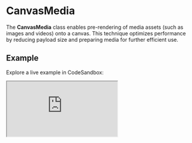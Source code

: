 # CanvasMedia

The **CanvasMedia** class enables pre-rendering of media assets (such as images and videos) onto a canvas. This technique optimizes performance by reducing payload size and preparing media for further efficient use.

## Example

Explore a live example in CodeSandbox:

<iframe 
  src="https://codesandbox.io/embed/k3w98w?view=preview"
  style={{
    width: "100%",
    height: "500px",
    border: "0",
    borderRadius: "4px",
    overflow: "hidden"
  }}
  title="CodeSandbox Embed"
  allow="accelerometer; ambient-light-sensor; camera; encrypted-media; geolocation; gyroscope; hid; microphone; midi; payment; usb; vr; xr-spatial-tracking"
  sandbox="allow-forms allow-modals allow-popups allow-presentation allow-same-origin allow-scripts"
/>



## Props

:::note
All **[Canvas' props](/docs/components/Canvas/#props)** are available in this class.
:::

### Static Props

Static properties are set during initialization and cannot be modified later.

<table>
  <tr>
    <th>Name</th>
    <th>Description</th>
    <th>Type</th>
    <th>Default Value</th>
  </tr>
  
  <tr>
    <td>media</td>
    <td>The media element to be rendered. Accepts a Canvas instance or common media elements like images and videos.</td>
    <td>
      - `Canvas`
      - `HTMLImageElement`
      - `SVGImageElement`
      - `HTMLVideoElement`
      - `HTMLCanvasElement`
    </td>
    <td></td>
  </tr>
  
  <tr>
    <td>autoRenderVideo</td>
    <td>If `true`, video elements will automatically render on each frame update.</td>
    <td><code>boolean</code></td>
    <td><code>true</code></td>
  </tr>
</table>

### Mutable Props

Mutable properties may be changed in runtime via [.updateProps](#updateprops)

<table>
  <tr>
    <th>Name</th>
    <th>Description</th>
    <th>Type</th>
    <th>Default Value</th>
  </tr>
  
  <tr>
    <td>rule</td>
    <td>Defines how the media element is positioned within the canvas.</td>
    <td>
      - `cover`
      - `contain`
      - `top-left`
      - `top-right`
      - `bottom-left`
      - `bottom-right`
      - `center`
    </td>
    <td><code>'cover'</code></td>
  </tr>
</table>



## Accessors

:::note
All **[Canvas' accessors](/docs/components/Canvas/#accessors)** are available in this class.
:::



## Methods

:::note
All **[Canvas' methods](/docs/components/Canvas/#methods)** are available in this class.
:::

### render

Pre-renders the media resource onto the canvas.

```ts
instance.render();
```



## Callbacks

:::note
All **[Canvas' callbacks](/docs/components/Canvas/#callbacks)** are available in this class.
:::

### render

Fires after the media element has been rendered onto the canvas.

```ts
const destruct = instance.on('render', () => console.log('Canvas rendered'));

// Cancel the callback
destruct();
```

